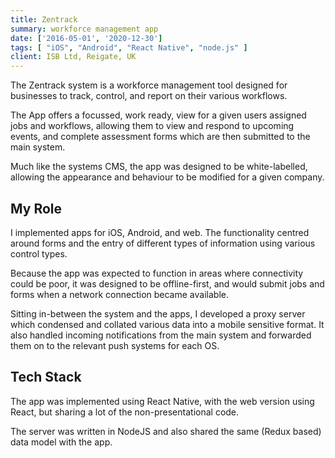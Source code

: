 ```yaml
---
title: Zentrack
summary: workforce management app
date: ['2016-05-01', '2020-12-30']
tags: [ "iOS", "Android", "React Native", "node.js" ]
client: ISB Ltd, Reigate, UK
---
```




The Zentrack system is a workforce management tool designed for businesses to track, control, 
and report on their various workflows.

The App offers a focussed, work ready, view for a given users assigned jobs and workflows, 
allowing them to view and respond to upcoming events, and complete assessment forms which 
are then submitted to the main system.

Much like the systems CMS, the app was designed to be white-labelled, allowing the appearance 
and behaviour to be modified for a given company.


<div className="app-screens">
<AppImage className="app-screen" src="/media/zentrack/app-1.png" alt="App Screen" />
<AppImage className="app-screen" src="/media/zentrack/app-2.png" alt="App Screen" />
<AppImage className="app-screen" src="/media/zentrack/app-3.png" alt="App Screen" />
<AppImage className="app-screen" src="/media/zentrack/app-4.jpg" alt="App Screen" />
</div>

## My Role

I implemented apps for iOS, Android, and web. The functionality centred around forms and the 
entry of different types of information using various control types.

Because the app was expected to function in areas where connectivity could be poor, it was 
designed to be offline-first, and would submit jobs and forms when a network connection became 
available.

Sitting in-between the system and the apps, I developed a proxy server which condensed and 
collated various data into a mobile sensitive format. It also handled incoming notifications 
from the main system and forwarded them on to the relevant push systems for each OS.


## Tech Stack

The app was implemented using React Native, with the web version using React, but sharing a 
lot of the non-presentational code.

The server was written in NodeJS and also shared the same (Redux based) data model with 
the app.


